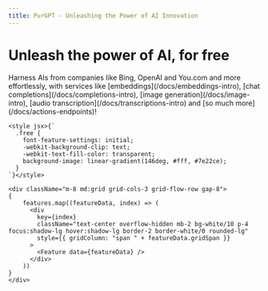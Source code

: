 ```yaml
---
title: PurGPT - Unleashing the Power of AI Innovation
---
```



<div className="w-full flex justify-center">
  <div className="max-w-[100vw]">
    <div className="m-8 text-center">
      <h1 className="md:text-7xl text-4xl break-word font-bold mt-[3.4rem]">
        Unleash the power of AI, for <span className="free">free</span>
      </h1>
      <div className="mt-8">
        Harness AIs from companies like Bing, OpenAI and You.com and more effortlessly, with services like [embeddings](/docs/embeddings-intro), [chat completions](/docs/completions-intro), [image generation](/docs/image-intro), [audio transcription](/docs/transcriptions-intro) and [so much more](/docs/actions-endpoints)!
      </div>
    </div>

    <style jsx>{`
      .free {
        font-feature-settings: initial;
        -webkit-background-clip: text;
        -webkit-text-fill-color: transparent;
        background-image: linear-gradient(146deg, #fff, #7e22ce);
      }
    `}</style>

    <div className="m-8 md:grid grid-cols-3 grid-flow-row gap-8">
    {
        features.map((featureData, index) => (
          <div 
            key={index}
            className="text-center overflow-hidden mb-2 bg-white/10 p-4 focus:shadow-lg hover:shadow-lg border-2 border-white/0 rounded-lg"
            style={{ gridColumn: "span " + featureData.gridSpan }}
          >
            <Feature data={featureData} />
          </div>
        ))
    }
    </div>
  </div>
</div>

